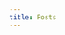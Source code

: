 ```yaml
---
title: Posts
---
```



<LinkCard
	title="Announcing ArkType 2.0"
	description="100x faster validation with DX that will blow your mind"
	href="/docs/blog/2.0"
/>
